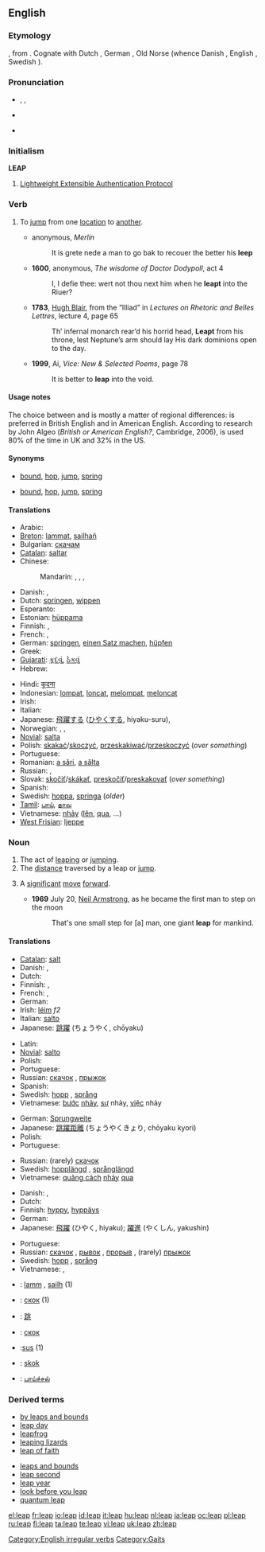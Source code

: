 {{wikipedia|dab=leap}}
==English==

===Etymology===
{{etyl|ang}} {{term|hleapan|hlēapan}}, from {{proto|Germanic|xlaupan}}. Cognate with Dutch {{term|lopen}}, German {{term|laufen||run}}, Old Norse {{term|hlaupa}} (whence Danish {{term|løbe}}, English {{term|lope}}, Swedish {{term|löpa}}).

===Pronunciation===
* {{enPR|lēp}}, {{IPA|/liːp/}}, {{SAMPA|/li:p/}}
* {{audio|en-us-leap.ogg|Audio (US)}}

* {{rhymes|iːp}}

===Initialism===
'''LEAP'''

# [[w:Lightweight Extensible Authentication Protocol|Lightweight Extensible Authentication Protocol]]

===Verb===
{{en-verb|leaps|leaping|'''[[leaped]]''', '''[[leapt]]''', or rarely '''[[lope]]'''|'''[[leaped]]''', '''[[leapt]]''', or rarely '''[[lopen]]'''}}

# {{intransitive}} To [[jump]] from one [[location]] to [[another]].
#* {{circa|1450}} anonymous, ''Merlin''
#*: It is grete nede a man to go bak to recouer the better his '''leep'''
#* '''1600''', anonymous, ''The wisdome of Doctor Dodypoll'', act 4
#*: I, I defie thee: wert not thou next him when he '''leapt''' into the Riuer?
#* '''1783''', [[w:Hugh Blair|Hugh Blair]], from the “Illiad” in ''Lectures on Rhetoric and Belles Lettres'', lecture 4, page 65
#*: Th’ infernal monarch rear’d his horrid head, '''Leapt''' from his throne, lest Neptune’s arm should lay His dark dominions open to the day.
#* '''1999''', Ai, ''Vice: New & Selected Poems'', page 78
#*: It is better to '''leap''' into the void.

====Usage notes====
The choice between {{term|leapt}} and {{term|leaped}} is mostly a matter of regional differences: {{term|leapt}} is preferred in British English and {{term|leaped}} in American English. According to research by John Algeo (''British or American English?'', Cambridge, 2006), {{term|leapt}} is used 80% of the time in UK and 32% in the US.

====Synonyms====
* {{italbrac-colon|jump from one location to another}} [[bound]], [[hop]], [[jump]], [[spring]]
* {{italbrac-colon|jump upwards}} [[bound]], [[hop]], [[jump]], [[spring]]

====Translations====
{{trans-top|to jump from one location to another}}
* Arabic: {{t|ar|وثب|tr=wathaba|sc=Arab}}
* [[Breton]]: [[lammat]], [[sailhañ]]
* Bulgarian: [[скачам]]
* [[Catalan]]: [[saltar]]
* Chinese:
*: Mandarin: {{t-|cmn|跳躍|sc=Hani|xs=Mandarin}},  {{t|cmn|跳跃|tr=tiàoyuè|sc=Hani|xs=Mandarin}},  {{t|cmn|飛躍|sc=Hani|xs=Mandarin}},  {{t|cmn|飞跃|tr=fēiyuè|sc=Hani|xs=Mandarin}}
* Danish: {{t-|da|springe}}, {{t+|da|hoppe}}
* Dutch: [[springen]], [[wippen]]
* Esperanto: {{t-|eo|eksalti|xs=Esperanto}}
* Estonian: [[hüppama]]
* Finnish: {{t+|fi|hypätä}}, {{t-|fi|loikata}}
* French: {{t+|fr|sauter}}, {{t+|fr|bondir}}
* German: [[springen]], [[einen Satz machen]], [[hüpfen]]
* Greek: {{t+|el|πάλλομαι|sc=Grek}}
* [[Gujarati]]: [[કૂદવું]], [[ઠેકવું]]
* Hebrew: {{t-|he|קפץ|sc=Hebr}}
{{trans-mid}}
* Hindi: [[कूदना]]
* Indonesian: [[lompat]], [[loncat]], [[lompat|melompat]], [[loncat|meloncat]]
* Irish: {{t-|ga|léim|xs=Irish}}
* Italian: {{t+|it|saltare}}
* Japanese: [[飛躍]]する ([[ひやく]]する, hiyaku-suru),  {{t-|ja|跳躍する|tr=chōyaku-suru|sc=Jpan}}
* Norwegian: {{t-|no|sprang}}, {{t-|no|hopp}}, {{t+|no|hoppe}}
* [[Novial]]: [[salta]]
* Polish: [[skakać]]/[[skoczyć]], [[przeskakiwać]]/[[przeskoczyć]] (''over something'')
* Portuguese: {{t+|pt|saltar}}
* Romanian: [[a sări]], [[a sălta]]
* Russian: {{t+|ru|скакать|sc=Cyrl}}, {{t+|ru|прыгать|sc=Cyrl}}
* Slovak: [[skočiť]]/[[skákať]], [[preskočiť]]/[[preskakovať]] (''over something'')
* Spanish: {{t+|es|saltar}}
* Swedish: [[hoppa]], [[springa]] (''older'')
* [[Tamil]]: [[பாய்]], [[தாவு]]
* Vietnamese: [[nhảy]] ([[lên]], [[qua]], ...)
* [[West Frisian]]: [[ljeppe]]
{{trans-bottom}}

===Noun===
{{en-noun}}

# The act of [[leaping]] or [[jumping]].
# The [[distance]] traversed by a leap or [[jump]].
# {{figurative}} A [[significant]] [[move]] [[forward]].
#* '''1969''' July 20, [[w:Neil Armstrong|Neil Armstrong]], as he became the first man to step on the moon
#*: That's one small step for [a] man, one giant '''leap''' for mankind.

====Translations====
{{trans-top|the act of leaping}}
* [[Catalan]]: [[salt]]
* Danish: {{t-|da|spring|n}}, {{t-|da|hop|n}}
* Dutch: {{t-|nl|sprong|m}}
* Finnish: {{t-|fi|hyppy}}, {{t-|fi|loikka}}
* French: {{t+|fr|saut|m}}, {{t+|fr|bond|m}}
* German: {{t+|de|Sprung|m}}
* Irish: [[léim]] ''f2''
* Italian: [[salto#Spanish|salto]] {{m}}
* Japanese: [[跳躍]] (ちょうやく, chōyaku)
{{trans-mid}}
* Latin: {{t+|la|saltus|m}}
* [[Novial]]: [[salto]]
* Polish: {{t+|pl|skok|m}}
* Portuguese: {{t+|pt|salto|m}}
* Russian: [[скачок]] {{m}}, [[прыжок]] {{m}}
* Spanish: {{t-|es|salto|m}}
* Swedish: [[hopp]] {{n}}, [[språng]] {{n}}
* Vietnamese: [[bước]] [[nhảy]], [[sự]] nhảy, [[việc]] nhảy
{{trans-bottom}}

{{trans-top|distance traversed by a leap}}
* German: [[Sprungweite]] {{f}}
* Japanese: [[跳躍距離]] (ちょうやくきょり, chōyaku kyori)
* Polish: {{t+|pl|skok|m}}
* Portuguese: {{t+|pt|salto|m}}
{{trans-mid}}
* Russian: (rarely) [[скачок]] {{m}}
* Swedish: [[hopplängd]] {{c}}, [[språnglängd]] {{c}}
* Vietnamese: [[quãng cách]] [[nhảy]] [[qua]]
{{trans-bottom}}

{{trans-top|significant move forward}}
* Danish: {{t-|da|spring|n}}, {{t-|da|hop|n}}
* Dutch: {{t-|nl|sprong|m}}
* Finnish: [[hyppy]], [[hyppäys]]
* German: {{t+|de|Sprung|m}}
* Japanese: [[飛躍]] (ひやく, hiyaku); [[躍進]] (やくしん, yakushin)
{{trans-mid}}
* Portuguese: {{t+|pt|salto|m}}
* Russian: [[скачок]] {{m}}, [[рывок]] {{m}}, [[прорыв]] {{m}}, (rarely) [[прыжок]] {{m}}
* Swedish: [[hopp]] {{n}}, [[språng]] {{n}}
* Vietnamese: {{t+|vi|thành tích|xs=Vietnamese}}, {{t+|vi|tiến bộ|xs=Vietnamese}}
{{trans-bottom}}

{{checktrans}}

* {{ttbc|Breton}}: [[lamm]] {{m}}, [[sailh]] {{m}} (1)
* {{ttbc|Bulgarian}}: [[скок]] {{m}} (1)
* {{ttbc|Chinese}}: [[跳]]
* {{ttbc|Macedonian}}: [[скок]]
* {{ttbc|Polish}}:[[sus#Polish|sus]] {{m}} (1)
* {{ttbc|Slovak}}: [[skok]]
* {{ttbc|Tamil}}: [[பாய்ச்சல்]]

===Derived terms===
{{top2}}
* [[by leaps and bounds]]
* [[leap day]]
* [[leapfrog]]
* [[leaping lizards]]
* [[leap of faith]]
{{mid2}}
* [[leaps and bounds]]
* [[leap second]]
* [[leap year]]
* [[look before you leap]]
* [[quantum leap]]
{{bottom}}

[[Category:English irregular verbs]]
[[Category:Gaits]]

[[el:leap]]
[[fr:leap]]
[[io:leap]]
[[id:leap]]
[[it:leap]]
[[hu:leap]]
[[nl:leap]]
[[ja:leap]]
[[oc:leap]]
[[pl:leap]]
[[ru:leap]]
[[fi:leap]]
[[ta:leap]]
[[te:leap]]
[[vi:leap]]
[[uk:leap]]
[[zh:leap]]